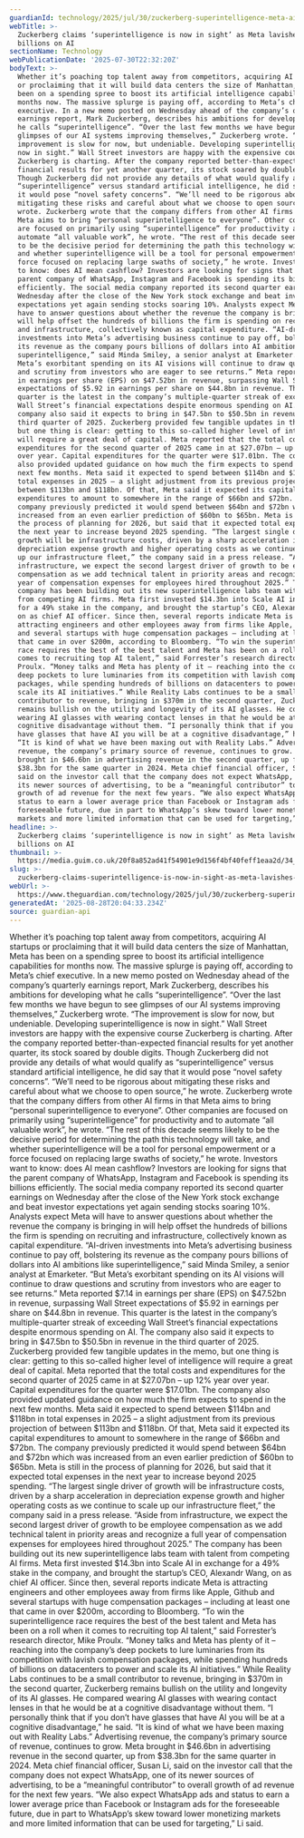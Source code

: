 ```yaml
---
guardianId: technology/2025/jul/30/zuckerberg-superintelligence-meta-ai
webTitle: >-
  Zuckerberg claims ‘superintelligence is now in sight’ as Meta lavishes
  billions on AI
sectionName: Technology
webPublicationDate: '2025-07-30T22:32:20Z'
bodyText: >-
  Whether it’s poaching top talent away from competitors, acquiring AI startups
  or proclaiming that it will build data centers the size of Manhattan, Meta has
  been on a spending spree to boost its artificial intelligence capabilities for
  months now. The massive splurge is paying off, according to Meta’s chief
  executive. In a new memo posted on Wednesday ahead of the company’s quarterly
  earnings report, Mark Zuckerberg, describes his ambitions for developing what
  he calls “superintelligence”. “Over the last few months we have begun to see
  glimpses of our AI systems improving themselves,” Zuckerberg wrote. “The
  improvement is slow for now, but undeniable. Developing superintelligence is
  now in sight.” Wall Street investors are happy with the expensive course
  Zuckerberg is charting. After the company reported better-than-expected
  financial results for yet another quarter, its stock soared by double digits.
  Though Zuckerberg did not provide any details of what would qualify as
  “superintelligence” versus standard artificial intelligence, he did say that
  it would pose “novel safety concerns”. “We’ll need to be rigorous about
  mitigating these risks and careful about what we choose to open source,” he
  wrote. Zuckerberg wrote that the company differs from other AI firms in that
  Meta aims to bring “personal superintelligence to everyone”. Other companies
  are focused on primarily using “superintelligence” for productivity and to
  automate “all valuable work”, he wrote. “The rest of this decade seems likely
  to be the decisive period for determining the path this technology will take,
  and whether superintelligence will be a tool for personal empowerment or a
  force focused on replacing large swaths of society,” he wrote. Investors want
  to know: does AI mean cashflow? Investors are looking for signs that the
  parent company of WhatsApp, Instagram and Facebook is spending its billions
  efficiently. The social media company reported its second quarter earnings on
  Wednesday after the close of the New York stock exchange and beat investor
  expectations yet again sending stocks soaring 10%. Analysts expect Meta will
  have to answer questions about whether the revenue the company is bringing in
  will help offset the hundreds of billions the firm is spending on recruiting
  and infrastructure, collectively known as capital expenditure. “AI-driven
  investments into Meta’s advertising business continue to pay off, bolstering
  its revenue as the company pours billions of dollars into AI ambitions like
  superintelligence,” said Minda Smiley, a senior analyst at Emarketer. “But
  Meta’s exorbitant spending on its AI visions will continue to draw questions
  and scrutiny from investors who are eager to see returns.” Meta reported $7.14
  in earnings per share (EPS) on $47.52bn in revenue, surpassing Wall Street
  expectations of $5.92 in earnings per share on $44.8bn in revenue. This
  quarter is the latest in the company’s multiple-quarter streak of exceeding
  Wall Street’s financial expectations despite enormous spending on AI. The
  company also said it expects to bring in $47.5bn to $50.5bn in revenue in the
  third quarter of 2025. Zuckerberg provided few tangible updates in the memo,
  but one thing is clear: getting to this so-called higher level of intelligence
  will require a great deal of capital. Meta reported that the total costs and
  expenditures for the second quarter of 2025 came in at $27.07bn – up 12% year
  over year. Capital expenditures for the quarter were $17.01bn. The company
  also provided updated guidance on how much the firm expects to spend in the
  next few months. Meta said it expected to spend between $114bn and $118bn in
  total expenses in 2025 – a slight adjustment from its previous projection of
  between $113bn and $118bn. Of that, Meta said it expected its capital
  expenditures to amount to somewhere in the range of $66bn and $72bn. The
  company previously predicted it would spend between $64bn and $72bn which was
  increased from an even earlier prediction of $60bn to $65bn. Meta is still in
  the process of planning for 2026, but said that it expected total expenses in
  the next year to increase beyond 2025 spending. “The largest single driver of
  growth will be infrastructure costs, driven by a sharp acceleration in
  depreciation expense growth and higher operating costs as we continue to scale
  up our infrastructure fleet,” the company said in a press release. “Aside from
  infrastructure, we expect the second largest driver of growth to be employee
  compensation as we add technical talent in priority areas and recognize a full
  year of compensation expenses for employees hired throughout 2025.” The
  company has been building out its new superintelligence labs team with talent
  from competing AI firms. Meta first invested $14.3bn into Scale AI in exchange
  for a 49% stake in the company, and brought the startup’s CEO, Alexandr Wang,
  on as chief AI officer. Since then, several reports indicate Meta is
  attracting engineers and other employees away from firms like Apple, Github
  and several startups with huge compensation packages – including at least one
  that came in over $200m, according to Bloomberg. “To win the superintelligence
  race requires the best of the best talent and Meta has been on a roll when it
  comes to recruiting top AI talent,” said Forrester’s research director, Mike
  Proulx. “Money talks and Meta has plenty of it – reaching into the company’s
  deep pockets to lure luminaries from its competition with lavish compensation
  packages, while spending hundreds of billions on datacenters to power and
  scale its AI initiatives.” While Reality Labs continues to be a small
  contributor to revenue, bringing in $370m in the second quarter, Zuckerberg
  remains bullish on the utility and longevity of its AI glasses. He compared
  wearing AI glasses with wearing contact lenses in that he would be at a
  cognitive disadvantage without them. “I personally think that if you don’t
  have glasses that have AI you will be at a cognitive disadvantage,” he said.
  “It is kind of what we have been maxing out with Reality Labs.” Advertising
  revenue, the company’s primary source of revenue, continues to grow. Meta
  brought in $46.6bn in advertising revenue in the second quarter, up from
  $38.3bn for the same quarter in 2024. Meta chief financial officer, Susan Li,
  said on the investor call that the company does not expect WhatsApp, one of
  its newer sources of advertising, to be a “meaningful contributor” to overall
  growth of ad revenue for the next few years. “We also expect WhatsApp ads and
  status to earn a lower average price than Facebook or Instagram ads for the
  foreseeable future, due in part to WhatsApp’s skew toward lower monetizing
  markets and more limited information that can be used for targeting,” Li said.
headline: >-
  Zuckerberg claims ‘superintelligence is now in sight’ as Meta lavishes
  billions on AI
thumbnail: >-
  https://media.guim.co.uk/20f8a852ad41f54901e9d156f4bf40feff1eaa2d/34_0_4590_3672/500.jpg
slug: >-
  zuckerberg-claims-superintelligence-is-now-in-sight-as-meta-lavishes-billions-on-ai
webUrl: >-
  https://www.theguardian.com/technology/2025/jul/30/zuckerberg-superintelligence-meta-ai
generatedAt: '2025-08-28T20:04:33.234Z'
source: guardian-api
---
```

Whether it’s poaching top talent away from competitors, acquiring AI startups or proclaiming that it will build data centers the size of Manhattan, Meta has been on a spending spree to boost its artificial intelligence capabilities for months now. The massive splurge is paying off, according to Meta’s chief executive. In a new memo posted on Wednesday ahead of the company’s quarterly earnings report, Mark Zuckerberg, describes his ambitions for developing what he calls “superintelligence”. “Over the last few months we have begun to see glimpses of our AI systems improving themselves,” Zuckerberg wrote. “The improvement is slow for now, but undeniable. Developing superintelligence is now in sight.” Wall Street investors are happy with the expensive course Zuckerberg is charting. After the company reported better-than-expected financial results for yet another quarter, its stock soared by double digits. Though Zuckerberg did not provide any details of what would qualify as “superintelligence” versus standard artificial intelligence, he did say that it would pose “novel safety concerns”. “We’ll need to be rigorous about mitigating these risks and careful about what we choose to open source,” he wrote. Zuckerberg wrote that the company differs from other AI firms in that Meta aims to bring “personal superintelligence to everyone”. Other companies are focused on primarily using “superintelligence” for productivity and to automate “all valuable work”, he wrote. “The rest of this decade seems likely to be the decisive period for determining the path this technology will take, and whether superintelligence will be a tool for personal empowerment or a force focused on replacing large swaths of society,” he wrote. Investors want to know: does AI mean cashflow? Investors are looking for signs that the parent company of WhatsApp, Instagram and Facebook is spending its billions efficiently. The social media company reported its second quarter earnings on Wednesday after the close of the New York stock exchange and beat investor expectations yet again sending stocks soaring 10%. Analysts expect Meta will have to answer questions about whether the revenue the company is bringing in will help offset the hundreds of billions the firm is spending on recruiting and infrastructure, collectively known as capital expenditure. “AI-driven investments into Meta’s advertising business continue to pay off, bolstering its revenue as the company pours billions of dollars into AI ambitions like superintelligence,” said Minda Smiley, a senior analyst at Emarketer. “But Meta’s exorbitant spending on its AI visions will continue to draw questions and scrutiny from investors who are eager to see returns.” Meta reported $7.14 in earnings per share (EPS) on $47.52bn in revenue, surpassing Wall Street expectations of $5.92 in earnings per share on $44.8bn in revenue. This quarter is the latest in the company’s multiple-quarter streak of exceeding Wall Street’s financial expectations despite enormous spending on AI. The company also said it expects to bring in $47.5bn to $50.5bn in revenue in the third quarter of 2025. Zuckerberg provided few tangible updates in the memo, but one thing is clear: getting to this so-called higher level of intelligence will require a great deal of capital. Meta reported that the total costs and expenditures for the second quarter of 2025 came in at $27.07bn – up 12% year over year. Capital expenditures for the quarter were $17.01bn. The company also provided updated guidance on how much the firm expects to spend in the next few months. Meta said it expected to spend between $114bn and $118bn in total expenses in 2025 – a slight adjustment from its previous projection of between $113bn and $118bn. Of that, Meta said it expected its capital expenditures to amount to somewhere in the range of $66bn and $72bn. The company previously predicted it would spend between $64bn and $72bn which was increased from an even earlier prediction of $60bn to $65bn. Meta is still in the process of planning for 2026, but said that it expected total expenses in the next year to increase beyond 2025 spending. “The largest single driver of growth will be infrastructure costs, driven by a sharp acceleration in depreciation expense growth and higher operating costs as we continue to scale up our infrastructure fleet,” the company said in a press release. “Aside from infrastructure, we expect the second largest driver of growth to be employee compensation as we add technical talent in priority areas and recognize a full year of compensation expenses for employees hired throughout 2025.” The company has been building out its new superintelligence labs team with talent from competing AI firms. Meta first invested $14.3bn into Scale AI in exchange for a 49% stake in the company, and brought the startup’s CEO, Alexandr Wang, on as chief AI officer. Since then, several reports indicate Meta is attracting engineers and other employees away from firms like Apple, Github and several startups with huge compensation packages – including at least one that came in over $200m, according to Bloomberg. “To win the superintelligence race requires the best of the best talent and Meta has been on a roll when it comes to recruiting top AI talent,” said Forrester’s research director, Mike Proulx. “Money talks and Meta has plenty of it – reaching into the company’s deep pockets to lure luminaries from its competition with lavish compensation packages, while spending hundreds of billions on datacenters to power and scale its AI initiatives.” While Reality Labs continues to be a small contributor to revenue, bringing in $370m in the second quarter, Zuckerberg remains bullish on the utility and longevity of its AI glasses. He compared wearing AI glasses with wearing contact lenses in that he would be at a cognitive disadvantage without them. “I personally think that if you don’t have glasses that have AI you will be at a cognitive disadvantage,” he said. “It is kind of what we have been maxing out with Reality Labs.” Advertising revenue, the company’s primary source of revenue, continues to grow. Meta brought in $46.6bn in advertising revenue in the second quarter, up from $38.3bn for the same quarter in 2024. Meta chief financial officer, Susan Li, said on the investor call that the company does not expect WhatsApp, one of its newer sources of advertising, to be a “meaningful contributor” to overall growth of ad revenue for the next few years. “We also expect WhatsApp ads and status to earn a lower average price than Facebook or Instagram ads for the foreseeable future, due in part to WhatsApp’s skew toward lower monetizing markets and more limited information that can be used for targeting,” Li said.
